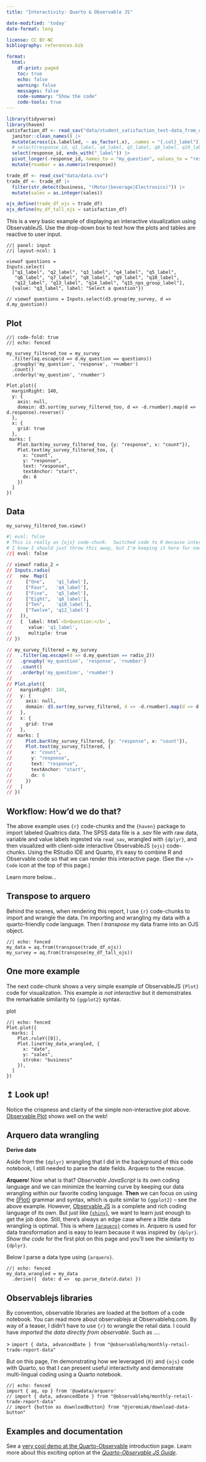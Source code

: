 ```yaml
---
title: "Interactivity: Quarto & Observable JS"

date-modified: 'today'
date-format: long

license: CC BY-NC 
bibliography: references.bib

format: 
  html:
    df-print: paged
    toc: true
    echo: false
    warning: false
    messages: false
    code-summary: "Show the code"
    code-tools: true
---
```


```r
library(tidyverse)
library(haven)
satisfaction_df <- read_sav("data/student_satisfaction_test-data_from_qualtrics.sav") |> 
  janitor::clean_names() |> 
  mutate(across(is.labelled, ~ as_factor(.x), .names = "{.col}_label")) |> 
  # select(response_id, q1_label, q4_label, q5_label, q8_label, q10_label, q12_label) |> 
  select(response_id, ends_with("_label")) |> 
  pivot_longer(-response_id, names_to = "my_question", values_to = "response") |> 
  mutate(rnumber = as.numeric(response))

trade_df <- read_csv("data/data.csv")
trade_df <- trade_df |> 
  filter(str_detect(business, "(Motor|beverage|Electronics)")) |> 
  mutate(sales = as.integer(sales))
```

```r
ojs_define(trade_df_ojs = trade_df)
ojs_define(my_df_tall_ojs = satisfaction_df)
```

This is a very basic example of displaying an interactive visualization using ObservableJS. Use the drop-down box to test how the plots and tables are reactive to user input.

```ojs
//| panel: input
//| layout-ncol: 1

viewof questions = 
Inputs.select(
  ["q1_label", "q2_label", "q3_label", "q4_label", "q5_label",
   "q6_label", "q7_label", "q8_label", "q9_label", "q10_label",
   "q12_label", "q13_label", "q14_label", "q15_nps_group_label"], 
  {value: "q3_label", label: "Select a question"})
  
// viewof questions = Inputs.select(d3.group(my_survey, d => d.my_question))

```

::: panel-tabset
## Plot

```ojs
//| code-fold: true
//| echo: fenced

my_survey_filtered_too = my_survey
  .filter(aq.escape(d => d.my_question == questions))
  .groupby('my_question', 'response', 'rnumber')
  .count()
  .orderby('my_question', 'rnumber')
  
Plot.plot({
  marginRight: 140,
  y: {
    axis: null,
    domain: d3.sort(my_survey_filtered_too, d => -d.rnumber).map(d => d.response).reverse()
  },
  x: {
    grid: true
  },
 marks: [
    Plot.barX(my_survey_filtered_too, {y: "response", x: "count"}),
    Plot.text(my_survey_filtered_too, {
      x: "count",
      y: "response",
      text: "response",
      textAnchor: "start",
      dx: 6
    })
  ]
})
```

## Data

```ojs
my_survey_filtered_too.view()
```
:::

```r
#| eval: false
# This is really an {ojs} code-chunk.  Switched code to R because interpolator didn't honor "eval: false" hash-pipe
# I know I should just throw this away, but I'm keeping it here for now.  You can ignore this code chunk.
//| eval: false

// viewof radio_2 = 
// Inputs.radio(
//   new  Map([
//     ["One",    'q1_label'], 
//     ["Four",   'q4_label'],
//     ["Five",   'q5_label'],
//     ["Eight",  'q8_label'],
//     ["Ten",    'q10_label'],
//     ["Twelve", 'q12_label']
//   ]),
//   {  label: html`<b>Question:</b>`,
//      value: 'q1_label',
//      multiple: true
// })

// my_survey_filtered = my_survey
//   .filter(aq.escape(d => d.my_question == radio_2))
//   .groupby('my_question', 'response', 'rnumber')
//   .count()
//   .orderby('my_question', 'rnumber')
//   
// Plot.plot({
//   marginRight: 140,
//   y: {
//     axis: null,
//     domain: d3.sort(my_survey_filtered, d => -d.rnumber).map(d => d.response).reverse()
//   },
//   x: {
//     grid: true
//   },
//  marks: [
//     Plot.barX(my_survey_filtered, {y: "response", x: "count"}),
//     Plot.text(my_survey_filtered, {
//       x: "count",
//       y: "response",
//       text: "response",
//       textAnchor: "start",
//       dx: 6
//     })
//   ]
// })

```

::: {.callout-tip collapse="true"}
## Workflow: How'd we do that?

The above example uses `{r}` code-chunks and the `{haven}` package to import labeled Qualtrics data. The SPSS data file is a .*sav* file with raw data, variable and value labels ingested via `read_sav`, wrangled with `{dplyr}`, and then visualized with client-side interactive ObservableJS `{ojs}` code-chunks. Using the RStudio IDE and Quarto, it's easy to combine R and Observable code so that we can render this interactive page. (See the `</> Code` icon at the top of this page.)

Learn more below...
:::

## Transpose to arquero

Behind the scenes, when rendering this report, I use `{r}` code-chunks to import and wrangle the data. I'm importing and wrangling my data with a quarto-friendly code language. Then I *transpose* my data frame into an OJS object.

```ojs
//| echo: fenced
my_data = aq.from(transpose(trade_df_ojs))
my_survey = aq.from(transpose(my_df_tall_ojs))
```

## One more example

The next code-chunk shows a very simple example of ObservableJS `{Plot}` code for visualization. This example *is not interactive* but it demonstrates the remarkable similarity to `{ggplot2}` syntax.

plot

```ojs
//| echo: fenced
Plot.plot({
  marks: [
    Plot.ruleY([0]),
    Plot.lineY(my_data_wrangled, {
      x: "date",
      y: "sales",
      stroke: "business"
    }),
  ]
})
```

::: callout-important
## ↥ Look up!

Notice the crispness and clarity of the simple non-interactive plot above. [Observable Plot](https://observablehq.com/@observablehq/plot) shows well on the web!
:::

## Arquero data wrangling

::: gray
**Derive date**

Aside from the `{dplyr}` wrangling that I did in the background of this code notebook, I still needed to parse the date fields. Arquero to the rescue.

**Arquero**! Now what is that? *Observable JavaScript* is its own coding language and we can minimize the learning curve by keeping our data wrangling within our favorite coding language. **Then** we can focus on using the [{Plot}](https://observablehq.com/plot) grammar and syntax, which is quite similar to `{ggplot2}` -- see the above example. However, [Observable JS](https://quarto.org/docs/interactive/ojs/) is a complete and rich coding language of its own. But just like [{`shiny`}](https://quarto.org/docs/interactive/shiny/), we want to learn just enough to get the job done. Still, there's always an edge case where a little data wrangling is optimal. This is where [`{arquero}`](https://observablehq.com/@uwdata/introducing-arquero) comes in. Arquero is used for data transformation and is easy to learn because it was inspired by `{dplyr}`. *Show the code* for the first plot on this page and you'll see the similarity to `{dplyr}`.

Below I parse a data type using `{arquero}`.
:::

```ojs
//| echo: fenced
my_data_wrangled = my_data
  .derive({  date: d =>  op.parse_date(d.date) })
```

## Observablejs libraries

By convention, observable libraries are loaded at the bottom of a code notebook. You can read more about observablejs at Observablehq.com. By way of a teaser, I didn't have to use `{r}` to wrangle the retail data. I could have *imported the data directly from observable*. Such as ....

\> `import { data, advancedDate } from "@observablehq/monthly-retail-trade-report-data"`

But on this page, I'm demonstrating how we leveraged `{R}` and `{ojs}` code with Quarto, so that I can present useful interactivity and demonstrate multi-lingual coding using a Quarto notebook.

```ojs
//| echo: fenced
import { aq, op } from '@uwdata/arquero'
// import { data, advancedDate } from "@observablehq/monthly-retail-trade-report-data"
// import {button as downloadButton} from "@jeremiak/download-data-button"
```

## Examples and documentation

See a [very cool demo at the Quarto-Observable](https://quarto.org/docs/interactive/#observable-js) introduction page. Learn more about this exciting option at the [*Quarto-Observable JS Guide*](https://quarto.org/docs/interactive/ojs/).
